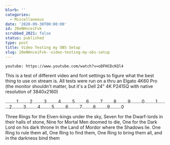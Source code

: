 ```yaml
---
blurb: ''
categories:
  - Miscellaneous
date: '2020-09-30T00:00:00'
id: 20eNHnceiFvk
scrubbed_2021: false
status: published
type: post
title: Video Testing my OBS Setup
slug: 20eNHnceiFvk--video-testing-my-obs-setup
---
```


`youtube: https://www.youtube.com/watch?v=oDFHCDcKQl4`


This is a test of different video and font settings to figure what the best thing to use on stream is. All tests were run on a thru an Elgato 4K60 Pro (the monitor shouldn't matter, but it's a Dell 24" 4K P2415Q with native resolution of 3840x2160)



.........1.........2.........3.........4.........5.........6.........7.........8.........9.........0.........1.........2.........3.........4.........5.........6.........7.........8.........9.........0

Three Rings for the Elven-kings under the sky,
Seven for the Dwarf-lords in their halls of stone,
Nine for Mortal Men doomed to die,
One for the Dark Lord on his dark throne
In the Land of Mordor where the Shadows lie.
One Ring to rule them all, One Ring to find them,
One Ring to bring them all, and in the darkness bind them
